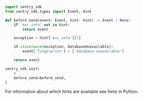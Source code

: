 ```python
import sentry_sdk
from sentry_sdk.types import Event, Hint

def before_send(event: Event, hint: Hint) -> Event | None:
    if 'exc_info' not in hint:
        return event

    exception = hint['exc_info'][1]

    if isinstance(exception, DatabaseUnavailable):
        event['fingerprint'] = ['database-unavailable']

    return event

sentry_sdk.init(
    # ...
    before_send=before_send,
)
```

For information about which hints are available see <PlatformLink to="/configuration/filtering/#using-hints">hints in Python</PlatformLink>.
